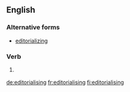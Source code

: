 ==English==

===Alternative forms===
* [[editorializing]] {{qualifier|North American}}

===Verb===
{{head|en|present participle}}

# {{context|chiefly|British|lang=en}} {{present participle of|editorialise|lang=en|nocat=1}}

[[de:editorialising]]
[[fr:editorialising]]
[[fi:editorialising]]